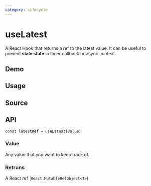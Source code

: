 ```yaml
---
category: Lifecycle
---
```


# useLatest


<HooksType category="Lifecycle" lowLevel />

A React Hook that returns a ref to the latest value. It can be useful to prevent **stale state** in timer callback or async context.

## Demo


<App />

## Usage



## Source


<Source />

## API

```tsx
const latestRef = useLatest(value)
```

### Value

Any value that you want to keep track of.

### Retruns

A React ref (`React.MutableRefObject<T>`)
